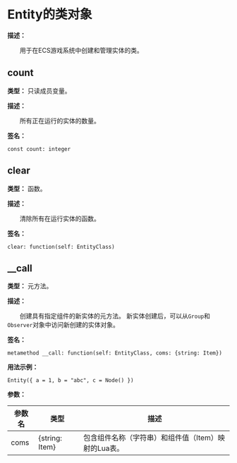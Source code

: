 
# Entity的类对象

**描述：**

&emsp;&emsp;用于在ECS游戏系统中创建和管理实体的类。

## count

**类型：** 只读成员变量。

**描述：**

&emsp;&emsp;所有正在运行的实体的数量。

**签名：**
```tl
const count: integer
```

## clear

**类型：** 函数。

**描述：**

&emsp;&emsp;清除所有在运行实体的函数。

**签名：**
```tl
clear: function(self: EntityClass)
```

## __call

**类型：** 元方法。

**描述：**

&emsp;&emsp;创建具有指定组件的新实体的元方法。
新实体创建后，可以从`Group`和`Observer`对象中访问新创建的实体对象。

**签名：**
```tl
metamethod __call: function(self: EntityClass, coms: {string: Item})
```

**用法示例：**
```tl
Entity({ a = 1, b = "abc", c = Node() })
```

**参数：**

| 参数名 | 类型 | 描述 |
| --- | --- | --- |
| coms | \{string: Item} | 包含组件名称（字符串）和组件值（Item）映射的Lua表。 |